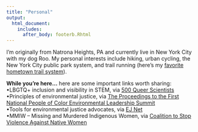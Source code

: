 ```yaml
---
title: "Personal"
output:
  html_document:
    includes:
      after_body: footerb.Rhtml
---
```


I'm originally from Natrona Heights, PA and currently live in New York City with my dog Roo. My personal interests include hiking, urban cycling, the New York City public park system, and trail running (here's my [favorite hometown trail system](https://rachelcarsontrails.org/)). 
<br>

<b>While you're here...</b> here are some important links worth sharing:
<br>
<span>&#8226;</span>LBGTQ+ inclusion and visibility in STEM, via [500 Queer Scientists](https://www.500queerscientists.com/) 
<br>
<span>&#8226;</span>Principles of environmental justice, via [The Proceedings to the First National People of Color Environmental Leadership Summit](https://www.ejnet.org/ej/principles.html)
<br>
<span>&#8226;</span>Tools for environmental justice advocates, via [EJ Net](https://www.ejnet.org)
<br>
<span>&#8226;</span>MMIW – Missing and Murdered Indigenous Women, via [Coalition to Stop Violence Against Native Women](https://www.csvanw.org/mmiw/)





